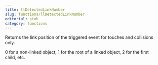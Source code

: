 ```yaml
---
title: llDetectedLinkNumber
slug: functions/llDetectedLinkNumber
editorial: stub
category: functions
---
```


<LSLFunction name="llDetectedLinkNumber"/>

Returns the link position of the triggered event for touches and collisions only.

0 for a non-linked object, 1 for the root of a linked object, 2 for the first child, etc.
